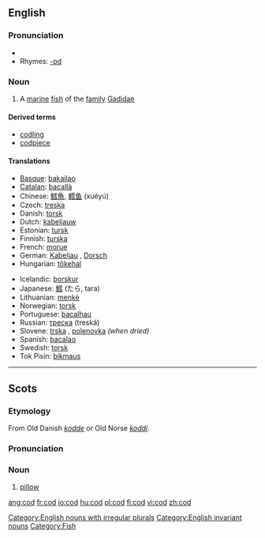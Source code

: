 {{see|COD}}
==English==

===Pronunciation===
*{{audio|en-us-cod.ogg|Audio (US)}}
*Rhymes: [[Rhymes:English:-ɒd|-ɒd]]

===Noun===
{{wikipedia}}
{{en-noun|cod}}

#A [[marine]] [[fish]] of the [[family]] [[Gadidae]]

====Derived terms====
*[[codling]]
*[[codpiece]]

====Translations====
{{top}}
*[[Basque]]: [[bakailao]]
*[[Catalan]]: [[bacallà]] {{m}}
*Chinese: [[鱈]][[魚]], [[鳕]][[鱼]] (xuěyú)
*Czech:  [[treska]] {{f}}
*Danish: [[torsk]] {{m}}
*Dutch: [[kabeljauw]] {{m}}
*Estonian: [[tursk]]
*Finnish: [[turska]] {{m}}
*French: [[morue]] {{m}}
*German: [[Kabeljau]] {{m}}, [[Dorsch]] {{m}}
*Hungarian: [[tőkehal]]
{{mid}}
*Icelandic: [[þorskur]] {{m}}
*Japanese: [[鱈]] (たら, tara)
*Lithuanian: [[menkė]] {{f}}
*Norwegian: [[torsk]] {{m}}
*Portuguese: [[bacalhau]] {{m}}
*Russian: [[треска]] (treská) {{f}}
*Slovene: [[trska]] {{f}}, [[polenovka]] {{f}} ''(when dried)''
*Spanish: [[bacalao]] {{m}}
*Swedish: [[torsk]] {{m}}
*Tok Pisin: [[bikmaus]]
{{bottom}}

[[Category:English nouns with irregular plurals]]
[[Category:English invariant nouns]]
[[Category:Fish]]

----

==Scots==
===Etymology===
From Old Danish ''[[kodde]]'' or Old Norse ''[[koddi]]''.

===Pronunciation===
{{IPA|/kɔd/}}

===Noun===
{{sco-noun}}

# [[pillow]]

[[ang:cod]]
[[fr:cod]]
[[io:cod]]
[[hu:cod]]
[[pl:cod]]
[[fi:cod]]
[[vi:cod]]
[[zh:cod]]